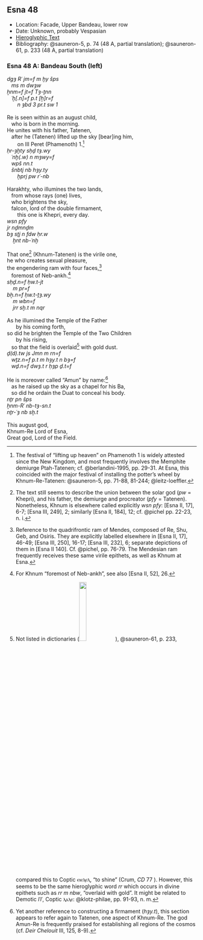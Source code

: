 ## Esna 48 {-}

<style>
  .col2 {
    columns: 2 300px;         /* number of columns and width in pixels*/
    -webkit-columns: 2 300px; /* chrome, safari */
    -moz-columns: 2 300px;    /* firefox */
    -webkit-column-break-inside: avoid;
    -page-break-inside: avoid;
    -break-inside: avoid;
  }

</style>


- Location: Facade, Upper Bandeau, lower row
- Date: Unknown, probably Vespasian 
- [Hieroglyphic Text](https://www.ifao.egnet.net/uploads/publications/enligne/Temples-Esna002.pdf#page=174){target="_blank"}
- Bibliography: @sauneron-5, p. 74  (48 A, partial translation); @sauneron-61, p. 233 (48 A, partial translation)

### Esna 48 A: Bandeau South (left) {-}

<div class="col2">

| *dgȝ Rʿ jm=f m ḫy šps*  
|    *ms m dwȝw*  
| *ẖnm=f jt=f Tȝ-ṯnn*  
|    *ʿḫ[.n]=f p.t [ẖ]r=f*  
|        *n ȝbd 3 pr.t sw 1*  
|    
| Re is seen within as an august child,  
|    who is born in the morning.  
| He unites with his father, Tatenen,  
|    after he (Tatenen) lifted up the sky [bear]ing him,  
|        on III Peret (Phamenoth) 1.[^fn-48_1] 

</div>
<div class="col2">

| *ḥr-ȝḫty sḥḏ tȝ.wy*  
|    *ʿnḫ(.w) n mȝwy=f*  
|    *wpš nn.t*  
|    *šnbtj nb hȝy.ty*  
|        *ḫprj pw rʿ-nb*  
|  
| Harakhty, who illumines the two lands,  
|    from whose rays (one) lives,  
|    who brightens the sky,  
|    falcon, lord of the double firmament,  
|        this one is Khepri, every day. 

</div>
<div class="col2">

| *wsn pfy*  
| *jr nḏmnḏm*  
| *bȝ sṯj n fdw ḥr.w*  
|     *ḫnt nb-ʿnḫ* 
|
| That one[^fn-48_2] (Khnum-Tatenen) is the virile one, 
| he who creates sexual pleasure,  
| the engendering ram with four faces,[^fn-48_5]
|    foremost of Neb-ankh.[^fn-48_6]  

</div>
<div class="col2">

| *sḥḏ.n=f ḥw.t-jt*  
|     *m pr=f*  
| *bẖ.n=f ḥw.t-ṯȝ.wy*  
|     *m wbn=f*  
|     *jrr sḫ.t m nqr*
|  
| As he illumined the Temple of the Father 
|       by his coming forth,  
| so did he brighten the Temple of the Two Children
|       by his rising,  
|    so that the field is overlaid[^fn-48_3] with gold dust. 

</div>
<div class="col2">

| *ḏ(d).tw js Jmn m rn=f*  
|    *wṯz.n=f p.t m hȝy.t n bȝ=f*  
|    *wḏ.n=f dwȝ.t r ḥȝp ḏ.t=f*
| 
| He is moreover called "Amun" by name:[^fn-48_4] 
|    as he raised up the sky as a chapel for his Ba,  
|    so did he ordain the Duat to conceal his body.

</div>
<div class="col2">

| *nṯr pn šps*  
| *ẖnm-Rʿ nb-tȝ-sn.t*  
| *nṯr-ʿȝ nb sḫ.t*  
|  
| This august god,
| Khnum-Re Lord of Esna,
| Great god, Lord of the Field.
</div>
  
  
[^fn-48_1]: The festival of "lifting up heaven" on Phamenoth 1 is widely attested since the New Kingdom, and most frequently involves the Memphite demiurge Ptah-Tatenen; cf. @berlandini-1995, pp. 29-31. At Esna, this coincided with the major festival of installing the potter's wheel by Khnum-Re-Tatenen: @sauneron-5, pp. 71-88, 81-244; @leitz-loeffler.

[^fn-48_2]: The text still seems to describe the union between the solar god (*pw* = Khepri), and his father, the demiurge and procreator (*pfy*  = Tatenen). Nonetheless, Khnum is elsewhere called explicitly *wsn pfy*: [Esna II, 17], 6-7; [Esna III, 249], 2; similarly [Esna II, 184], 12; cf. @pichel pp. 22-23, n. i.

[^fn-48_5]: Reference to the quadrifrontic ram of Mendes, composed of Re, Shu, Geb, and Osiris. They are explicitly labelled elsewhere in [Esna II, 17], 46-49; [Esna III, 250], 16-17; [Esna III, 232], 6; separate depictions of them in [Esna II 140]. Cf. @pichel, pp. 76-79. The Mendesian ram frequently receives these same virile epithets, as well as Khnum at Esna.

[^fn-48_6]: For Khnum "foremost of Neb-ankh", see also [Esna II, 52], 26.

[^fn-48_3]: Not listed in dictionaries (![](images/48_1.png){width=20%}), @sauneron-61, p. 233, compared this to Coptic ⲉⲓⲉⲗⲉⲗ, "to shine" (Crum, *CD* 77 ). However, this seems to be the same hieroglyphic word *rr* which occurs in divine epithets such as *rr m nbw*, "overlaid with gold". It might be related to Demotic *lʿlʿ*, Coptic ⲗⲁⲗⲉ: @klotz-philae, pp. 91-93, n. m.

[^fn-48_4]: Yet another reference to constructing a firmament (*hȝy.t*), this section appears to refer again to Tatenen, one aspect of Khnum-Re. The god Amun-Re is frequently praised for establishing all regions of the cosmos (cf. *Deir Chelouit* III, 125, 8-9).
